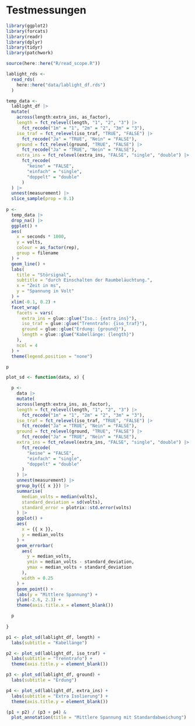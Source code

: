 # Testmessungen

```r
library(ggplot2)
library(forcats)
library(readr)
library(dplyr)
library(tidyr)
library(patchwork)

source(here::here("R/read_scope.R"))
```

```r
lablight_rds <- 
  read_rds(
    here::here("data/lablight_df.rds")
  )
```

```r
temp_data <-
  lablight_df |>
  mutate(
    across(length:extra_ins, as_factor),
    length = fct_relevel(length, "1", "2", "3") |> 
      fct_recode("1m" = "1", "2m" = "2", "3m" = "3"),
    iso_traf = fct_relevel(iso_traf, "TRUE", "FALSE") |> 
      fct_recode("Ja" = "TRUE", "Nein" = "FALSE"),
    ground = fct_relevel(ground, "TRUE", "FALSE") |> 
      fct_recode("Ja" = "TRUE", "Nein" = "FALSE"),
    extra_ins = fct_relevel(extra_ins, "FALSE", "single", "double") |> 
      fct_recode(
        "keine" = "FALSE",
        "einfach" = "single",
        "doppelt" = "double"
      )
  ) |> 
  unnest(measurement) |>
  slice_sample(prop = 0.1)
  
p <- 
  temp_data |> 
  drop_na() |> 
  ggplot() +
  aes(
    x = seconds * 1000,
    y = volts,
    colour = as_factor(rep),
    group = filename
  ) +
  geom_line() +
  labs(
    title = "Störsignal",
    subtitle = "durch Einschalten der Raumbeläuchtung.",
    x = "Zeit in ms",
    y = "Spannung in Volt"
  ) +
  xlim(-0.1, 0.2) +
  facet_wrap(
    facets = vars(
      extra_ins = glue::glue("Iso.: {extra_ins}"), 
      iso_traf = glue::glue("Trenntrafo: {iso_traf}"), 
      ground = glue::glue("Erdung: {ground}"), 
      length = glue::glue("Kabellänge: {length}")
    ),
    ncol = 4
  ) +
  theme(legend.position = "none")

p
```

```r
plot_sd <- function(data, x) {

  p <-
    data |> 
    mutate(
    across(length:extra_ins, as_factor),
    length = fct_relevel(length, "1", "2", "3") |> 
      fct_recode("1m" = "1", "2m" = "2", "3m" = "3"),
    iso_traf = fct_relevel(iso_traf, "TRUE", "FALSE") |> 
      fct_recode("Ja" = "TRUE", "Nein" = "FALSE"),
    ground = fct_relevel(ground, "TRUE", "FALSE") |> 
      fct_recode("Ja" = "TRUE", "Nein" = "FALSE"),
    extra_ins = fct_relevel(extra_ins, "FALSE", "single", "double") |> 
      fct_recode(
        "keine" = "FALSE",
        "einfach" = "single",
        "doppelt" = "double"
      )
    ) |> 
    unnest(measurement) |> 
    group_by({{ x }}) |> 
    summarise(
      median_volts = median(volts),
      standard_deviation = sd(volts),
      standard_error = plotrix::std.error(volts)
    ) |> 
    ggplot() +
    aes(
      x = {{ x }},
      y = median_volts
    ) +
    geom_errorbar(
      aes(
        y = median_volts,
        ymin = median_volts - standard_deviation,
        ymax = median_volts + standard_deviation
      ),
      width = 0.25
    ) +
    geom_point() +
    labs(y = "Mittlere Spannung") +
    ylim(-2.6, 2.3) +
    theme(axis.title.x = element_blank())

  p
  
}

p1 <- plot_sd(lablight_df, length) +
  labs(subtitle = "Kabellänge")

p2 <- plot_sd(lablight_df, iso_traf) +
  labs(subtitle = "Trenntrafo") +
  theme(axis.title.y = element_blank())

p3 <- plot_sd(lablight_df, ground) +
  labs(subtitle = "Erdung")

p4 <- plot_sd(lablight_df, extra_ins) +
  labs(subtitle = "Extra Isolierung") +
  theme(axis.title.y = element_blank())

(p1 + p2) / (p3 + p4) &
  plot_annotation(title = "Mittlere Spannung mit Standardabweichung")
```

